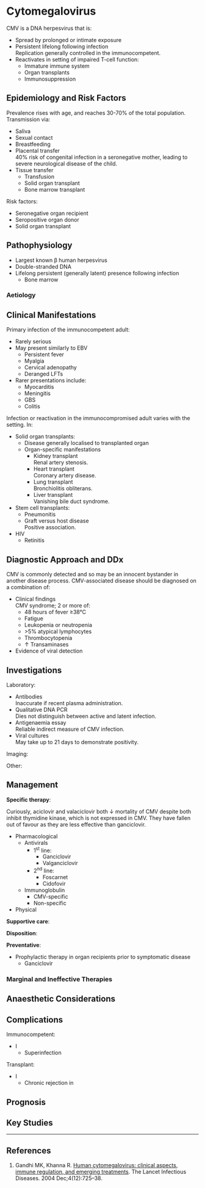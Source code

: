 # Cytomegalovirus

CMV is a DNA herpesvirus that is:

* Spread by prolonged or intimate exposure
* Persistent lifelong following infection\
Replication generally controlled in the immunocompetent.
* Reactivates in setting of impaired T-cell function:
	* Immature immune system
	* Organ transplants
	* Immunosuppression


## Epidemiology and Risk Factors

Prevalence rises with age, and reaches 30-70% of the total population. Transmission via:

* Saliva
* Sexual contact
* Breastfeeding
* Placental transfer\
40% risk of congenital infection in a seronegative mother, leading to severe neurological disease of the child.
* Tissue transfer
	* Transfusion
	* Solid organ transplant
	* Bone marrow transplant


Risk factors:

* Seronegative organ recipient
* Seropositive organ donor
* Solid organ transplant


## Pathophysiology

* Largest known β human herpesvirus
* Double-stranded DNA
* Lifelong persistent (generally latent) presence following infection
	* Bone marrow


### Aetiology

## Clinical Manifestations

Primary infection of the immunocompetent adult:

* Rarely serious
* May present similarly to EBV
	* Persistent fever
	* Myalgia
	* Cervical adenopathy
	* Deranged LFTs
* Rarer presentations include:
	* Myocarditis
	* Meningitis
	* GBS
	* Colitis


Infection or reactivation in the immunocompromised adult varies with the setting. In:

* Solid organ transplants:
	* Disease generally localised to transplanted organ
	* Organ-specific manifestations
		* Kidney transplant\
		Renal artery stenosis.
		* Heart transplant\
		Coronary artery disease.
		* Lung transplant\
		Bronchiolitis obliterans.
		* Liver transplant\
		Vanishing bile duct syndrome.
* Stem cell transplants:
	* Pneumonitis
	* Graft versus host disease\
	Positive association.
* HIV
	* Retinitis


## Diagnostic Approach and DDx

CMV is commonly detected and so may be an innocent bystander in another disease process. CMV-associated disease should be diagnosed on a combination of:

* Clinical findings\
CMV syndrome; 2 or more of:
	* 48 hours of fever ≥38°C
	* Fatigue
	* Leukopenia or neutropenia
	* \>5% atypical lymphocytes 
	* Thrombocytopenia 
    * ↑ Transaminases
* Evidence of viral detection


## Investigations

Laboratory:

* Antibodies\
Inaccurate if recent plasma administration.
* Qualitative DNA PCR\
Dies not distinguish between active and latent infection.
* Antigenaemia essay\
Reliable indirect measure of CMV infection.
* Viral cultures\
May take up to 21 days to demonstrate positivity.

Imaging:

Other:

## Management

**Specific therapy**:

:::column-margin
Curiously, aciclovir and valaciclovir both ↓ mortality of CMV despite both inhibit thymidine kinase, which is not expressed in CMV. They have fallen out of favour as they are less effective than ganciclovir.
:::

* Pharmacological
	* Antivirals
		* 1^st^ line:
			* Ganciclovir
			* Valganciclovir
		* 2^nd^ line:
			* Foscarnet
			* Cidofovir
	* Immunoglobulin
		* CMV-specific
		* Non-specific
* Physical

**Supportive care**:

**Disposition**:

**Preventative**:

* Prophylactic therapy in organ recipients prior to symptomatic disease
	* Ganciclovir


### Marginal and Ineffective Therapies

## Anaesthetic Considerations

## Complications

Immunocompetent:

* I
	* Superinfection


Transplant:

* I
	* Chronic rejection in 

## Prognosis

## Key Studies


---

## References

1. Gandhi MK, Khanna R. [Human cytomegalovirus: clinical aspects, immune regulation, and emerging treatments](https://www.sciencedirect.com/science/article/abs/pii/S1473309904012022). The Lancet Infectious Diseases. 2004 Dec;4(12):725–38. 
